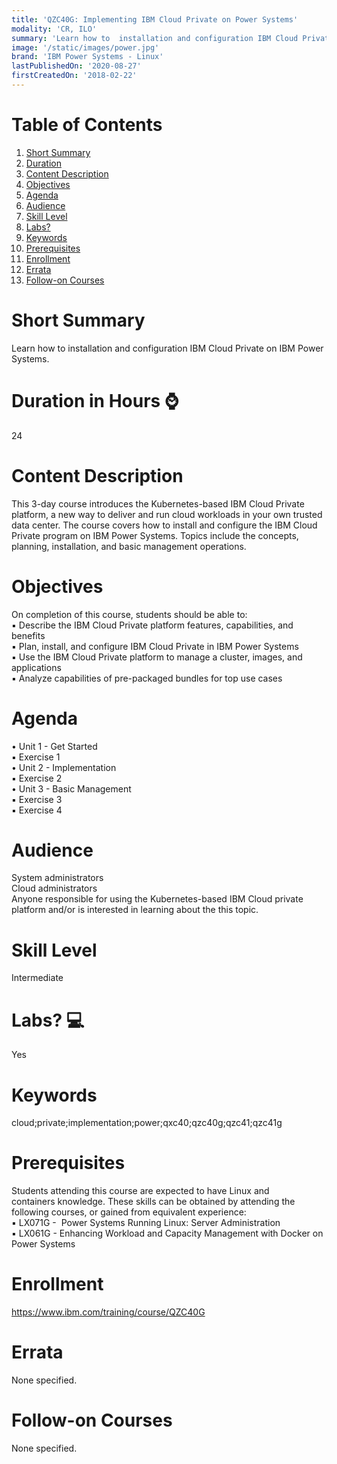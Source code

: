 ```yaml
---
title: 'QZC40G: Implementing IBM Cloud Private on Power Systems'
modality: 'CR, ILO'
summary: 'Learn how to  installation and configuration IBM Cloud Private on IBM Power Systems.'
image: '/static/images/power.jpg'
brand: 'IBM Power Systems - Linux'
lastPublishedOn: '2020-08-27'
firstCreatedOn: '2018-02-22'
---
```

# Table of Contents
1.  [Short Summary](#short-summary)
2.  [Duration](#duration-in-hours-)
3.  [Content Description](#content-description)
4.  [Objectives](#objectives)
5.  [Agenda](#agenda)
6.  [Audience](#audience)
7.  [Skill Level](#skill-level)
8.  [Labs?](#labs-)
9.  [Keywords](#keywords)
10. [Prerequisites](#prerequisites)
11. [Enrollment](#enrollment)
12. [Errata](#errata)
13. [Follow-on Courses](#follow-on-courses)

# Short Summary
Learn how to  installation and configuration IBM Cloud Private on IBM Power Systems.

# Duration in Hours ⌚
24

# Content Description
<p>This 3-day course introduces the Kubernetes-based IBM Cloud Private platform, a new way to deliver and run cloud workloads in your own trusted data center. The course covers how to install and configure the IBM Cloud Private program on IBM Power Systems. Topics include the concepts, planning, installation, and basic management operations.</p>

# Objectives
<p>On completion of this course, students should be able to:<br />
▪ Describe the IBM Cloud Private platform features, capabilities, and benefits<br />
▪ Plan, install, and configure IBM Cloud Private in IBM Power Systems<br />
▪ Use the IBM Cloud Private platform to manage a cluster, images, and<br />
applications<br />
▪ Analyze capabilities of pre-packaged bundles for top use cases</p>

# Agenda
<p>&bull; Unit 1 - Get Started<br />▪ Exercise 1<br />&bull; Unit 2 - Implementation<br />▪ Exercise 2<br />&bull; Unit 3 - Basic Management<br />▪ Exercise 3<br />▪ Exercise 4</p>

# Audience
<p>System administrators<br />
Cloud administrators<br />
Anyone responsible for using the Kubernetes-based IBM Cloud private platform and/or is interested in learning about the this topic.</p>

# Skill Level
Intermediate

# Labs? 💻
Yes

# Keywords
cloud;private;implementation;power;qxc40;qzc40g;qzc41;qzc41g

# Prerequisites
<p>Students attending this course are expected to have Linux and<br/>containers knowledge. These skills can be obtained by attending the<br/>following courses, or gained from equivalent experience:<br/>▪ LX071G - &nbsp;Power Systems Running Linux: Server Administration&nbsp;<br/>▪ LX061G - Enhancing Workload and Capacity Management with Docker on Power Systems</p>

# Enrollment
https://www.ibm.com/training/course/QZC40G

# Errata
None specified.

# Follow-on Courses
None specified.

